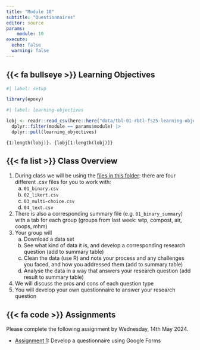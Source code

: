 ```yaml
---
title: "Module 10"
subtitle: "Questionnaires"
editor: source
params:
    module: 10
execute: 
  echo: false
  warning: false
---
```


## {{< fa bullseye >}} Learning Objectives

```r
#| label: setup

library(epoxy)
```

```r
#| label: learning-objectives

lobj <- readr::read_csv(here::here("data/tbl-01-rbtl-fs25-learning-objectives.csv")) |> 
  dplyr::filter(module == params$module) |>
  dplyr::pull(learning_objectives)

```

```epoxy
{1:length(lobj)}. {lobj[1:length(lobj)]}
```

## {{< fa list >}} Class Overview

1.  During class we will be using the [files in this folder](https://drive.google.com/drive/folders/1BVi27abl-rDbxcK2aJyfz4keflBhW7Fv): there are [four different]{.highlight-yellow} .csv files for you to work with:
    a.  `01_binary.csv`
    b.  `02_likert.csv`
    c.  `03_multi-choice.csv`
    d.  `04_text.csv`
2.  There is also a corresponding [summary]{.highlight-yellow} file (e.g. `01_binary_summary`) with a tab for each group (groups from last week: wtp, compost, air, coops, mhm)
3.  Your group will
    a.  Download a data set
    b.  See what kind of data it is, and develop a corresponding research question (add to summary table)
    c.  Clean the data (use R) and note your process and any challenges you faced, and how you addressed them (add to summary table)
    d.  Analyse the data in a way that answers your research question (add result to summary table)
4.  We will discuss the pros and cons of each question type
5.  You will develop your own [questionnaire]{.highlight-yellow} to answer your research question

## {{< fa code >}} Assignments

Please complete the following assignment by Wednesday, 14th May 2024. 

-   [Assignment 1](../assignments/md-10/am-10-1-questionnaire.qmd): Develop a questionnaire using Google Forms

